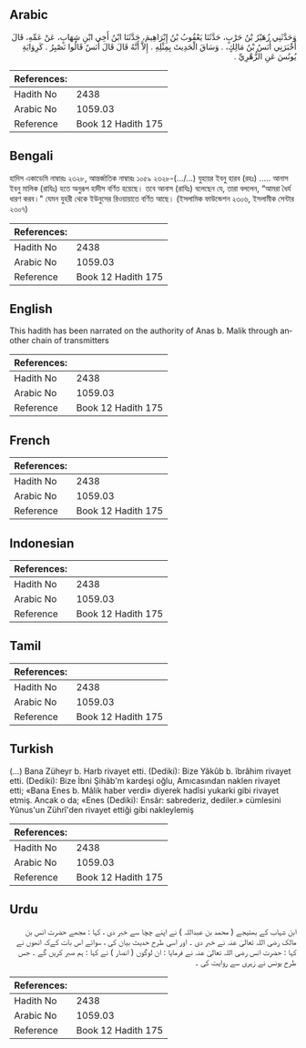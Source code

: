 ## Arabic


<div dir="rtl" lang="ar" style={{fontSize:'larger',backgroundColor:'#f8f9fa',padding:20}}>
وَحَدَّثَنِي زُهَيْرُ بْنُ حَرْبٍ، حَدَّثَنَا يَعْقُوبُ بْنُ إِبْرَاهِيمَ، حَدَّثَنَا ابْنُ أَخِي ابْنِ شِهَابٍ، عَنْ عَمِّهِ، قَالَ أَخْبَرَنِي أَنَسُ بْنُ مَالِكٍ، ‏.‏ وَسَاقَ الْحَدِيثَ بِمِثْلِهِ ‏.‏ إِلاَّ أَنَّهُ قَالَ قَالَ أَنَسٌ قَالُوا نَصْبِرُ ‏.‏ كَرِوَايَةِ يُونُسَ عَنِ الزُّهْرِيِّ ‏.‏
</div>
<div style={{backgroundColor:'#f8f9fa',padding:20, marginBottom: 10}}><table> <thead> <tr> <th>References:</th> <th></th> </tr> </thead> <tbody><tr><td>Hadith No</td><td>2438</td></tr><tr><td>Arabic No</td><td>1059.03</td></tr><tr><td>Reference</td><td>Book 12 Hadith 175</td></tr></tbody></table></div>

## Bengali


<div dir="ltr" lang="bn" style={{fontSize:'larger',backgroundColor:'#f8f9fa',padding:20}}>
হাদিস একাডেমি নাম্বারঃ ২৩২৮, আন্তর্জাতিক নাম্বারঃ ১০৫৯ ২৩২৮-(.../...) যুহায়র ইবনু হারব (রহঃ) ..... আনাস ইবনু মালিক (রাযিঃ) হতে অনুরূপ হাদীস বর্ণিত হয়েছে। তবে আনাস (রাযিঃ) বলেছেন যে, তারা বললেন, “আমরা ধৈর্য ধারণ করব।" যেমন যুহরী থেকে ইউনুসের রিওয়ায়াতে বর্ণিত আছে। (ইসলামিক ফাউন্ডেশন ২৩০৬, ইসলামীক সেন্টার ২৩০৭)
</div>
<div style={{backgroundColor:'#f8f9fa',padding:20, marginBottom: 10}}><table> <thead> <tr> <th>References:</th> <th></th> </tr> </thead> <tbody><tr><td>Hadith No</td><td>2438</td></tr><tr><td>Arabic No</td><td>1059.03</td></tr><tr><td>Reference</td><td>Book 12 Hadith 175</td></tr></tbody></table></div>

## English


<div dir="ltr" lang="en" style={{fontSize:'larger',backgroundColor:'#f8f9fa',padding:20}}>
This hadith has been narrated on the authority of Anas b. Malik through another chain of transmitters
</div>
<div style={{backgroundColor:'#f8f9fa',padding:20, marginBottom: 10}}><table> <thead> <tr> <th>References:</th> <th></th> </tr> </thead> <tbody><tr><td>Hadith No</td><td>2438</td></tr><tr><td>Arabic No</td><td>1059.03</td></tr><tr><td>Reference</td><td>Book 12 Hadith 175</td></tr></tbody></table></div>

## French


<div dir="ltr" lang="fr" style={{fontSize:'larger',backgroundColor:'#f8f9fa',padding:20}}>

</div>
<div style={{backgroundColor:'#f8f9fa',padding:20, marginBottom: 10}}><table> <thead> <tr> <th>References:</th> <th></th> </tr> </thead> <tbody><tr><td>Hadith No</td><td>2438</td></tr><tr><td>Arabic No</td><td>1059.03</td></tr><tr><td>Reference</td><td>Book 12 Hadith 175</td></tr></tbody></table></div>

## Indonesian


<div dir="ltr" lang="id" style={{fontSize:'larger',backgroundColor:'#f8f9fa',padding:20}}>

</div>
<div style={{backgroundColor:'#f8f9fa',padding:20, marginBottom: 10}}><table> <thead> <tr> <th>References:</th> <th></th> </tr> </thead> <tbody><tr><td>Hadith No</td><td>2438</td></tr><tr><td>Arabic No</td><td>1059.03</td></tr><tr><td>Reference</td><td>Book 12 Hadith 175</td></tr></tbody></table></div>

## Tamil


<div dir="ltr" lang="ta" style={{fontSize:'larger',backgroundColor:'#f8f9fa',padding:20}}>

</div>
<div style={{backgroundColor:'#f8f9fa',padding:20, marginBottom: 10}}><table> <thead> <tr> <th>References:</th> <th></th> </tr> </thead> <tbody><tr><td>Hadith No</td><td>2438</td></tr><tr><td>Arabic No</td><td>1059.03</td></tr><tr><td>Reference</td><td>Book 12 Hadith 175</td></tr></tbody></table></div>

## Turkish


<div dir="ltr" lang="tr" style={{fontSize:'larger',backgroundColor:'#f8f9fa',padding:20}}>
(…) Bana Züheyr b. Harb rivayet etti. (Dediki): Bize Yâkûb b. îbrâhim rivayet etti. (Dediki): Bize İbni Şihâb'm kardeşi oğlu, Amıcasından naklen rivayet etti; «Bana Enes b. Mâlik haber verdi» diyerek hadîsi yukarki gibi rivayet etmiş. Ancak o da; «Enes (Dediki): Ensâr: sabrederiz, dediler.» cümlesini Yûnus'un Zührî'den rivayet ettiği gibi nakleylemiş
</div>
<div style={{backgroundColor:'#f8f9fa',padding:20, marginBottom: 10}}><table> <thead> <tr> <th>References:</th> <th></th> </tr> </thead> <tbody><tr><td>Hadith No</td><td>2438</td></tr><tr><td>Arabic No</td><td>1059.03</td></tr><tr><td>Reference</td><td>Book 12 Hadith 175</td></tr></tbody></table></div>

## Urdu


<div dir="rtl" lang="ur" style={{fontSize:'larger',backgroundColor:'#f8f9fa',padding:20}}>
ابن شہاب کے بھتیجے ( محمد بن عبداللہ ) نے اپنے چچا سے خبر دی ، کہا : مجھے حضرت انس بن مالک رضی اللہ تعالیٰ عنہ نے خبر دی ۔ اور اسی طرح حدیث بیان کی ، سوائے اس بات کےکہ انھوں نے کہا : حضرت انس رضی اللہ تعالیٰ عنہ نے فرمایا : ان لوگوں ( انصار ) نے کہا : ہم صبر کریں گے ۔ جس طرح یونس نے زہری سے روایت کی ۔
</div>
<div style={{backgroundColor:'#f8f9fa',padding:20, marginBottom: 10}}><table> <thead> <tr> <th>References:</th> <th></th> </tr> </thead> <tbody><tr><td>Hadith No</td><td>2438</td></tr><tr><td>Arabic No</td><td>1059.03</td></tr><tr><td>Reference</td><td>Book 12 Hadith 175</td></tr></tbody></table></div>